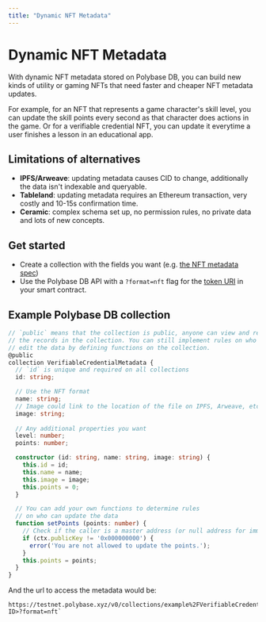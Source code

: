 ```yaml
---
title: "Dynamic NFT Metadata"
---
```


# Dynamic NFT Metadata

With dynamic NFT metadata stored on Polybase DB, you can build new kinds of utility or gaming NFTs that need faster and cheaper NFT metadata updates.

For example, for an NFT that represents a game character's skill level, you can update the skill points every second as that character does actions in the game. Or for a verifiable credential NFT, you can update it everytime a user finishes a lesson in an educational app.

## Limitations of alternatives

- **IPFS/Arweave**: updating metadata causes CID to change, additionally the data isn't indexable and queryable.
- **Tableland**: updating metadata requires an Ethereum transaction, very costly and 10-15s confirmation time.
- **Ceramic**: complex schema set up, no permission rules, no private data and lots of new concepts.

## Get started

- Create a collection with the fields you want (e.g. [the NFT metadata spec](https://nftschool.dev/reference/metadata-schemas/#ethereum-and-evm-compatible-chains))
- Use the Polybase DB API with a `?format=nft` flag for the [token URI](https://docs.openzeppelin.com/contracts/3.x/api/token/erc721#ERC721-_setTokenURI-uint256-string-) in your smart contract.

## Example Polybase DB collection

```typescript
// `public` means that the collection is public, anyone can view and read
// the records in the collection. You can still implement rules on who can 
// edit the data by defining functions on the collection.
@public
collection VerifiableCredentialMetadata {
  // `id` is unique and required on all collections
  id: string;

  // Use the NFT format
  name: string;
  // Image could link to the location of the file on IPFS, Arweave, etc.
  image: string;
  
  // Any additional properties you want
  level: number;
  points: number;

  constructor (id: string, name: string, image: string) {
    this.id = id;
    this.name = name;
    this.image = image;
    this.points = 0;
  }

  // You can add your own functions to determine rules
  // on who can update the data
  function setPoints (points: number) {
    // Check if the caller is a master address (or null address for immutable metadata).
    if (ctx.publicKey != '0x000000000') {
      error('You are not allowed to update the points.');
    }
    this.points = points;
  }
}
```

And the url to access the metadata would be:
```
https://testnet.polybase.xyz/v0/collections/example%2FVerifiableCredentialMetadata/records/<record ID>?format=nft`
```